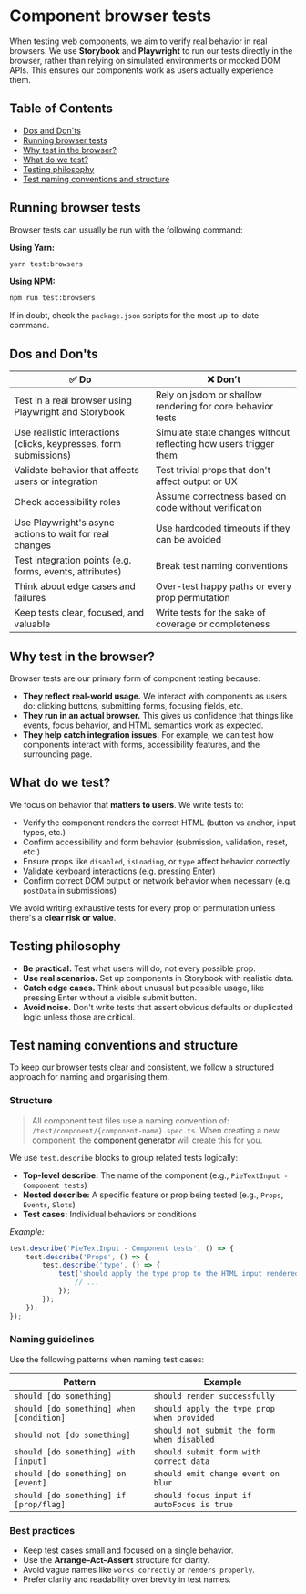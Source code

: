 
<Meta title="Contribution/Testing/Browser tests" />

# Component browser tests

When testing web components, we aim to verify real behavior in real browsers. We use **Storybook** and **Playwright** to run our tests directly in the browser, rather than relying on simulated environments or mocked DOM APIs. This ensures our components work as users actually experience them.


## Table of Contents

- [Dos and Don'ts](#dos-and-donts)
- [Running browser tests](#running-browser-tests)
- [Why test in the browser?](#why-test-in-the-browser)
- [What do we test?](#what-do-we-test)
- [Testing philosophy](#testing-philosophy)
- [Test naming conventions and structure](#test-naming-conventions-and-structure)

## Running browser tests
Browser tests can usually be run with the following command:

**Using Yarn:**

```bash
yarn test:browsers
```

**Using NPM:**

```bash
npm run test:browsers
```

If in doubt, check the `package.json` scripts for the most up-to-date command.

## Dos and Don'ts

| ✅ Do                                                                 | ❌ Don’t                                                             |
|----------------------------------------------------------------------|----------------------------------------------------------------------|
| Test in a real browser using Playwright and Storybook                | Rely on jsdom or shallow rendering for core behavior tests           |
| Use realistic interactions (clicks, keypresses, form submissions)    | Simulate state changes without reflecting how users trigger them     |
| Validate behavior that affects users or integration                  | Test trivial props that don't affect output or UX                    |
| Check accessibility roles                   | Assume correctness based on code without verification                |
| Use Playwright's async actions to wait for real changes              | Use hardcoded timeouts if they can be avoided        |
| Test integration points (e.g. forms, events, attributes)             | Break test naming conventions         |
| Think about edge cases and failures                                  | Over-test happy paths or every prop permutation                     |
| Keep tests clear, focused, and valuable                              | Write tests for the sake of coverage or completeness                 |

## Why test in the browser?

Browser tests are our primary form of component testing because:

- **They reflect real-world usage.** We interact with components as users do: clicking buttons, submitting forms, focusing fields, etc.
- **They run in an actual browser.** This gives us confidence that things like events, focus behavior, and HTML semantics work as expected.
- **They help catch integration issues.** For example, we can test how components interact with forms, accessibility features, and the surrounding page.

## What do we test?

We focus on behavior that **matters to users**. We write tests to:

- Verify the component renders the correct HTML (button vs anchor, input types, etc.)
- Confirm accessibility and form behavior (submission, validation, reset, etc.)
- Ensure props like `disabled`, `isLoading`, or `type` affect behavior correctly
- Validate keyboard interactions (e.g. pressing Enter)
- Confirm correct DOM output or network behavior when necessary (e.g. `postData` in submissions)

We avoid writing exhaustive tests for every prop or permutation unless there's a **clear risk or value**.

## Testing philosophy

- **Be practical.** Test what users will do, not every possible prop.
- **Use real scenarios.** Set up components in Storybook with realistic data.
- **Catch edge cases.** Think about unusual but possible usage, like pressing Enter without a visible submit button.
- **Avoid noise.** Don't write tests that assert obvious defaults or duplicated logic unless those are critical.

## Test naming conventions and structure

To keep our browser tests clear and consistent, we follow a structured approach for naming and organising them.

### Structure

> All component test files use a naming convention of: `/test/component/{component-name}.spec.ts`. When creating a new component, the [component generator](https://github.com/justeattakeaway/pie/tree/main/packages/tools/generator-pie-component) will create this for you.

We use `test.describe` blocks to group related tests logically:

- **Top-level describe:** The name of the component (e.g., `PieTextInput - Component tests`)
- **Nested describe:** A specific feature or prop being tested (e.g., `Props`, `Events`, `Slots`)
- **Test cases:** Individual behaviors or conditions

**Example*:*

```js
test.describe('PieTextInput - Component tests', () => {
    test.describe('Props', () => {
        test.describe('type', () => {
            test('should apply the type prop to the HTML input rendered', async ({ page }) => {
                // ...
            });
        });
    });
});
```

### Naming guidelines

Use the following patterns when naming test cases:

| Pattern                                   | Example                                                       |
|-------------------------------------------|---------------------------------------------------------------|
| `should [do something]`                   | `should render successfully`                                  |
| `should [do something] when [condition]`  | `should apply the type prop when provided`                    |
| `should not [do something]`               | `should not submit the form when disabled`                    |
| `should [do something] with [input]`      | `should submit form with correct data`                        |
| `should [do something] on [event]`        | `should emit change event on blur`                            |
| `should [do something] if [prop/flag]`    | `should focus input if autoFocus is true`                     |

### Best practices

- Keep test cases small and focused on a single behavior.
- Use the **Arrange–Act–Assert** structure for clarity.
- Avoid vague names like `works correctly` or `renders properly`.
- Prefer clarity and readability over brevity in test names.
